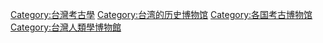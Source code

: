{{commonscat}}

[[Category:台灣考古學|Category:台灣考古學]]
[[Category:台湾的历史博物馆|Category:台湾的历史博物馆]]
[[Category:各国考古博物馆|Category:各国考古博物馆]]
[[Category:台灣人類學博物館‎|Category:台灣人類學博物館‎]]